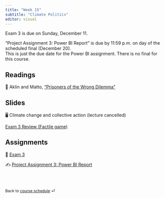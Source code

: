 ---
title: "Week 15"
subtitle: "Climate Politics"
editor: visual
---

::: callout-important
Exam 3 is due on Sunday, December 11.
:::

::: callout-important
"Project Assignment 3: Power BI Report" is due by 11:59 p.m. on day of
the scheduled final (December 20).\
This is just the due date for the Power BI assignment. There is no final
for this course.
:::

## Readings

📖 Aklin and Matto, ["Prisoners of the Wrong
Dilemma"](https://direct.mit.edu/glep/article/20/4/4/95068/Prisoners-of-the-Wrong-Dilemma-Why-Distributive)

## Slides

🖥️ Climate change and collective action (lecture cancelled)

[Exam 3 Review (Factile
game)](https://www.playfactile.com/psc2339midterm)

## Assignments

📘 [Exam
3](https://blackboard.gwu.edu/webapps/blackboard/content/listContentEditable.jsp?content_id=_12655260_1&course_id=_374099_1)

✍️ [Project Assignment 3: Power BI
Report](/project/project-assignment-3.html)

<br><br>

::: {style="font-size: 0.875em;"}
Back to [course schedule](/ "Course schedule") ⏎
:::
